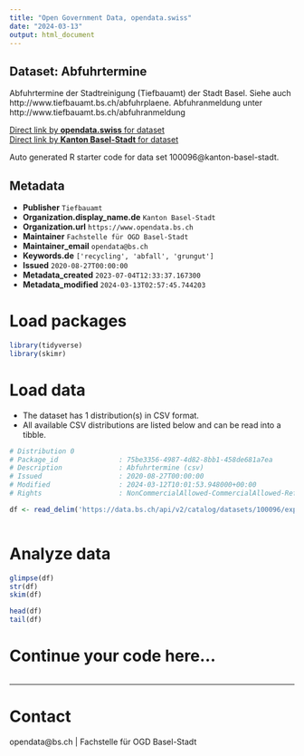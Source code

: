 ```yaml
---
title: "Open Government Data, opendata.swiss"
date: "2024-03-13"
output: html_document
---
```


## Dataset: Abfuhrtermine

Abfuhrtermine der Stadtreinigung (Tiefbauamt) der Stadt Basel. Siehe auch http://www.tiefbauamt.bs.ch/abfuhrplaene. Abfuhranmeldung unter http://www.tiefbauamt.bs.ch/abfuhranmeldung

[Direct link by **opendata.swiss** for dataset](https://opendata.swiss/de/dataset/abfuhrtermine)<br>
[Direct link by **Kanton Basel-Stadt** for dataset](https://data.bs.ch/explore/dataset/100096/)

Auto generated R starter code for data set 100096@kanton-basel-stadt.

## Metadata

- **Publisher** `Tiefbauamt`
- **Organization.display_name.de** `Kanton Basel-Stadt`
- **Organization.url** `https://www.opendata.bs.ch`
- **Maintainer** `Fachstelle für OGD Basel-Stadt`
- **Maintainer_email** `opendata@bs.ch`
- **Keywords.de** `['recycling', 'abfall', 'grungut']`
- **Issued** `2020-08-27T00:00:00`
- **Metadata_created** `2023-07-04T12:33:37.167300`
- **Metadata_modified** `2024-03-13T02:57:45.744203`


# Load packages

```r

library(tidyverse)
library(skimr)

```

# Load data

-   The dataset has 1 distribution(s) in CSV format.
-   All available CSV distributions are listed below and can be read into a tibble.

```r

# Distribution 0
# Package_id               : 75be3356-4987-4d82-8bb1-458de681a7ea
# Description              : Abfuhrtermine (csv)
# Issued                   : 2020-08-27T00:00:00
# Modified                 : 2024-03-12T10:01:53.948000+00:00
# Rights                   : NonCommercialAllowed-CommercialAllowed-ReferenceRequired

df <- read_delim('https://data.bs.ch/api/v2/catalog/datasets/100096/exports/csv')



```

# Analyze data

```r

glimpse(df)
str(df)
skim(df)

head(df)
tail(df)

```

# Continue your code here...

```r

```

------------------------------------------------------------------------

# Contact

opendata@bs.ch | Fachstelle für OGD Basel-Stadt
